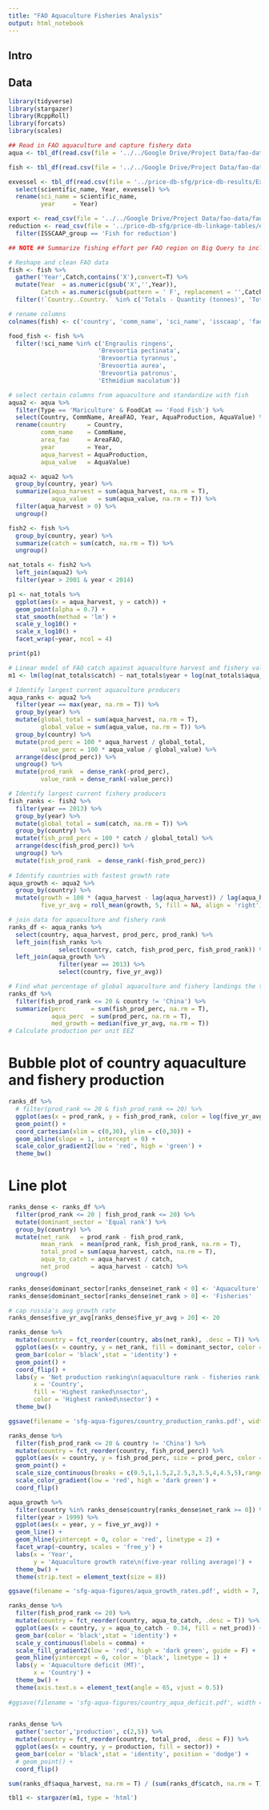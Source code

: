 ```yaml
---
title: "FAO Aquaculture Fisheries Analysis"
output: html_notebook
---
```


## Intro

## Data

```r
library(tidyverse)
library(stargazer)
library(RcppRoll)
library(forcats)
library(scales)

## Read in FAO aquaculture and capture fishery data
aqua <- tbl_df(read.csv(file = '../../Google Drive/Project Data/fao-data/FAO Aquaculture Data Final.csv', stringsAsFactors = F))

fish <- tbl_df(read.csv(file = '../../Google Drive/Project Data/fao-data/fao_capture_50to14.csv', na.strings = c('...','0 0','-'), stringsAsFactors = F))

exvessel <- tbl_df(read.csv(file = '../price-db-sfg/price-db-results/Exvessel Price Database.csv', stringsAsFactors = F)) %>%
  select(scientific_name, Year, exvessel) %>%
  rename(sci_name = scientific_name, 
         year     = Year)

export <- read_csv(file = '../../Google Drive/Project Data/fao-data/fao_exports_76to13_long.csv')
reduction <- read_csv(file = '../price-db-sfg/price-db-linkage-tables/exvessel_tableS3.csv') %>%
  filter(ISSCAAP_group == 'Fish for reduction')

## NOTE ## Summarize fishing effort per FAO region on Big Query to include in trends/regressions

# Reshape and clean FAO data
fish <- fish %>%
  gather('Year',Catch,contains('X'),convert=T) %>%
  mutate(Year  = as.numeric(gsub('X','',Year)),
         Catch = as.numeric(gsub(pattern = ' F', replacement = '',Catch))) %>%
  filter(!`Country..Country.` %in% c('Totals - Quantity (tonnes)', 'Totals - Quantity (number)'))

# rename columns
colnames(fish) <- c('country', 'comm_name', 'sci_name', 'isscaap', 'fao_area', 'fao_code', 'units', 'year', 'catch')

food_fish <- fish %>%
  filter(!sci_name %in% c('Engraulis ringens',
                         'Brevoortia pectinata',
                         'Brevoortia tyrannus',
                         'Brevoortia aurea',
                         'Brevoortia patronus',
                         'Ethmidium maculatum'))

```


```r
# select certain columns from aquaculture and standardize with fish
aqua2 <- aqua %>%
  filter(Type == 'Mariculture' & FoodCat == 'Food Fish') %>%
  select(Country, CommName, AreaFAO, Year, AquaProduction, AquaValue) %>%
  rename(country      = Country,
         comm_name    = CommName, 
         area_fao     = AreaFAO,
         year         = Year,
         aqua_harvest = AquaProduction,
         aqua_value   = AquaValue)

aqua2 <- aqua2 %>%
  group_by(country, year) %>%
  summarize(aqua_harvest = sum(aqua_harvest, na.rm = T),
            aqua_value   = sum(aqua_value, na.rm = T)) %>%
  filter(aqua_harvest > 0) %>%
  ungroup()

fish2 <- fish %>%
  group_by(country, year) %>%
  summarize(catch = sum(catch, na.rm = T)) %>%
  ungroup()

nat_totals <- fish2 %>%
  left_join(aqua2) %>%
  filter(year > 2001 & year < 2014)

p1 <- nat_totals %>%
  ggplot(aes(x = aqua_harvest, y = catch)) +
  geom_point(alpha = 0.7) +
  stat_smooth(method = 'lm') +
  scale_y_log10() +
  scale_x_log10() +
  facet_wrap(~year, ncol = 4)

print(p1)

# Linear model of FAO catch against aquaculture harvest and fishery value
m1 <- lm(log(nat_totals$catch) ~ nat_totals$year + log(nat_totals$aqua_harvest))

```

```r
# Identify largest current aquaculture producers 
aqua_ranks <- aqua2 %>%
  filter(year == max(year, na.rm = T)) %>%
  group_by(year) %>%
  mutate(global_total = sum(aqua_harvest, na.rm = T),
         global_value = sum(aqua_value, na.rm = T)) %>%
  group_by(country) %>%
  mutate(prod_perc = 100 * aqua_harvest / global_total,
         value_perc = 100 * aqua_value / global_value) %>%
  arrange(desc(prod_perc)) %>%
  ungroup() %>%
  mutate(prod_rank  = dense_rank(-prod_perc),
         value_rank = dense_rank(-value_perc)) 

# Identify largest current fishery producers 
fish_ranks <- fish2 %>%
  filter(year == 2013) %>%
  group_by(year) %>%
  mutate(global_total = sum(catch, na.rm = T)) %>%
  group_by(country) %>%
  mutate(fish_prod_perc = 100 * catch / global_total) %>%
  arrange(desc(fish_prod_perc)) %>%
  ungroup() %>%
  mutate(fish_prod_rank  = dense_rank(-fish_prod_perc))
  
# Identify countries with fastest growth rate
aqua_growth <- aqua2 %>%
  group_by(country) %>%
  mutate(growth = 100 * (aqua_harvest - lag(aqua_harvest)) / lag(aqua_harvest),
         five_yr_avg = roll_mean(growth, 5, fill = NA, align = 'right'))

# join data for aquaculture and fishery rank
ranks_df <- aqua_ranks %>%
  select(country, aqua_harvest, prod_perc, prod_rank) %>%
  left_join(fish_ranks %>%
              select(country, catch, fish_prod_perc, fish_prod_rank)) %>%
  left_join(aqua_growth %>%
              filter(year == 2013) %>%
              select(country, five_yr_avg))

# Find what percentage of global aquaculture and fishery landings the top 20 countries cover
ranks_df %>%
  filter(fish_prod_rank <= 20 & country != 'China') %>%
  summarize(perc       = sum(fish_prod_perc, na.rm = T),
            aqua_perc  = sum(prod_perc, na.rm = T),
            med_growth = median(five_yr_avg, na.rm = T))
# Calculate production per unit EEZ  
```

# Bubble plot of country aquaculture and fishery production
```r
ranks_df %>%
  # filter(prod_rank <= 20 & fish_prod_rank <= 20) %>%
  ggplot(aes(x = prod_rank, y = fish_prod_rank, color = log(five_yr_avg), size = prod_perc)) +
  geom_point() +
  coord_cartesian(xlim = c(0,30), ylim = c(0,30)) +
  geom_abline(slope = 1, intercept = 0) +
  scale_color_gradient2(low = 'red', high = 'green') +
  theme_bw()
```

# Line plot

```r
ranks_dense <- ranks_df %>%
  filter(prod_rank <= 20 | fish_prod_rank <= 20) %>%
  mutate(dominant_sector = 'Equal rank') %>%
  group_by(country) %>%
  mutate(net_rank   = prod_rank - fish_prod_rank,
         mean_rank  = mean(prod_rank, fish_prod_rank, na.rm = T),
         total_prod = sum(aqua_harvest, catch, na.rm = T),
         aqua_to_catch = aqua_harvest / catch,
         net_prod      = aqua_harvest - catch) %>%
  ungroup()

ranks_dense$dominant_sector[ranks_dense$net_rank < 0] <- 'Aquaculture'
ranks_dense$dominant_sector[ranks_dense$net_rank > 0] <- 'Fisheries'

# cap russia's avg growth rate
ranks_dense$five_yr_avg[ranks_dense$five_yr_avg > 20] <- 20

ranks_dense %>%
  mutate(country = fct_reorder(country, abs(net_rank), .desc = T)) %>%
  ggplot(aes(x = country, y = net_rank, fill = dominant_sector, color = dominant_sector)) +#, fill = five_yr_avg)) +
  geom_bar(color = 'black',stat = 'identity') +
  geom_point() +
  coord_flip() +
  labs(y = 'Net production ranking\n(aquaculture rank - fisheries rank)',
       x = 'Country',
       fill = 'Highest ranked\nsector',
       color = 'Highest ranked\nsector') +
  theme_bw()

ggsave(filename = 'sfg-aqua-figures/country_production_ranks.pdf', width = 6, height = 5)
```

```r
ranks_dense %>%
  filter(fish_prod_rank <= 20 & country != 'China') %>%
  mutate(country = fct_reorder(country, fish_prod_perc)) %>%
  ggplot(aes(x = country, y = fish_prod_perc, size = prod_perc, color = five_yr_avg)) +
  geom_point() +
  scale_size_continuous(breaks = c(0.5,1,1.5,2,2.5,3,3.5,4,4.5,5),range = c(1,10)) +
  scale_color_gradient(low = 'red', high = 'dark green') +
  coord_flip()
```


```r
aqua_growth %>%
  filter(country %in% ranks_dense$country[ranks_dense$net_rank >= 0]) %>%
  filter(year > 1999) %>%
  ggplot(aes(x = year, y = five_yr_avg)) +
  geom_line() +
  geom_hline(yintercept = 0, color = 'red', linetype = 2) +
  facet_wrap(~country, scales = 'free_y') +
  labs(x = 'Year',
       y = 'Aquaculture growth rate\n(five-year rolling average)') +
  theme_bw() +
  theme(strip.text = element_text(size = 8))

ggsave(filename = 'sfg-aqua-figures/aqua_growth_rates.pdf', width = 7, height = 5)
```


```r
ranks_dense %>%
  filter(fish_prod_rank <= 20) %>%
  mutate(country = fct_reorder(country, aqua_to_catch, .desc = T)) %>%
  ggplot(aes(x = country, y = aqua_to_catch - 0.34, fill = net_prod)) +
  geom_bar(color = 'black',stat = 'identity') +
  scale_y_continuous(labels = comma) +
  scale_fill_gradient2(low = 'red', high = 'dark green', guide = F) +
  geom_hline(yintercept = 0, color = 'black', linetype = 1) +
  labs(y = 'Aquaculture deficit (MT)',
       x = 'Country') +
  theme_bw() +
  theme(axis.text.x = element_text(angle = 65, vjust = 0.5))
  
#ggsave(filename = 'sfg-aqua-figures/country_aqua_deficit.pdf', width = 6, height = 5)
  
```

```r
ranks_dense %>%
  gather('sector','production', c(2,5)) %>%
  mutate(country = fct_reorder(country, total_prod, .desc = F)) %>%
  ggplot(aes(x = country, y = production, fill = sector)) +
  geom_bar(color = 'black',stat = 'identity', position = 'dodge') +
  # geom_point() +
  coord_flip()
```

```r
sum(ranks_df$aqua_harvest, na.rm = T) / (sum(ranks_df$catch, na.rm = T) + sum(ranks_df$aqua_harvest, na.rm = T))
```


```r
tbl1 <- stargazer(m1, type = 'html')
```
